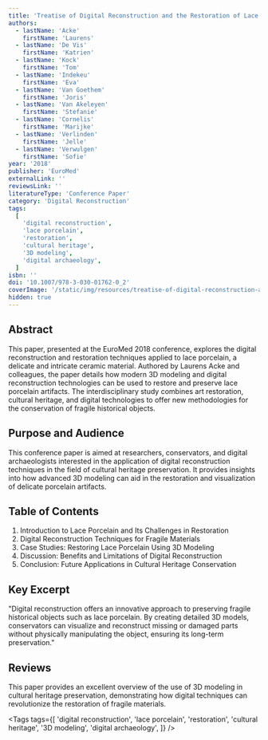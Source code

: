 ```yaml
---
title: 'Treatise of Digital Reconstruction and the Restoration of Lace Porcelain'
authors:
  - lastName: 'Acke'
    firstName: 'Laurens'
  - lastName: 'De Vis'
    firstName: 'Katrien'
  - lastName: 'Kock'
    firstName: 'Tom'
  - lastName: 'Indekeu'
    firstName: 'Eva'
  - lastName: 'Van Goethem'
    firstName: 'Joris'
  - lastName: 'Van Akeleyen'
    firstName: 'Stefanie'
  - lastName: 'Cornelis'
    firstName: 'Marijke'
  - lastName: 'Verlinden'
    firstName: 'Jelle'
  - lastName: 'Verwulgen'
    firstName: 'Sofie'
year: '2018'
publisher: 'EuroMed'
externalLink: ''
reviewsLink: ''
literatureType: 'Conference Paper'
category: 'Digital Reconstruction'
tags:
  [
    'digital reconstruction',
    'lace porcelain',
    'restoration',
    'cultural heritage',
    '3D modeling',
    'digital archaeology',
  ]
isbn: ''
doi: '10.1007/978-3-030-01762-0_2'
coverImage: '/static/img/resources/treatise-of-digital-reconstruction-and-the-restoration-of-lace-porcelain.jpg'
hidden: true
---
```


## Abstract

This paper, presented at the EuroMed 2018 conference, explores the digital reconstruction and restoration techniques applied to lace porcelain, a delicate and intricate ceramic material. Authored by Laurens Acke and colleagues, the paper details how modern 3D modeling and digital reconstruction technologies can be used to restore and preserve lace porcelain artifacts. The interdisciplinary study combines art restoration, cultural heritage, and digital technologies to offer new methodologies for the conservation of fragile historical objects.

## Purpose and Audience

This conference paper is aimed at researchers, conservators, and digital archaeologists interested in the application of digital reconstruction techniques in the field of cultural heritage preservation. It provides insights into how advanced 3D modeling can aid in the restoration and visualization of delicate porcelain artifacts.

## Table of Contents

1. Introduction to Lace Porcelain and Its Challenges in Restoration
2. Digital Reconstruction Techniques for Fragile Materials
3. Case Studies: Restoring Lace Porcelain Using 3D Modeling
4. Discussion: Benefits and Limitations of Digital Reconstruction
5. Conclusion: Future Applications in Cultural Heritage Conservation

## Key Excerpt

"Digital reconstruction offers an innovative approach to preserving fragile historical objects such as lace porcelain. By creating detailed 3D models, conservators can visualize and reconstruct missing or damaged parts without physically manipulating the object, ensuring its long-term preservation."

## Reviews

This paper provides an excellent overview of the use of 3D modeling in cultural heritage preservation, demonstrating how digital techniques can revolutionize the restoration of fragile materials.

<Tags
  tags={[
    'digital reconstruction',
    'lace porcelain',
    'restoration',
    'cultural heritage',
    '3D modeling',
    'digital archaeology',
  ]}
/>
